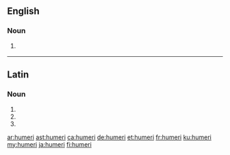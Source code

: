 ==English==

===Noun===
{{head|en|noun plural form}}

# {{label|en|anatomy}} {{plural of|humerus|lang=en}}

----

==Latin==

===Noun===
{{la-noun-form|humerī}}

# {{inflection of|humerus||nom|p|lang=la}}
# {{inflection of|humerus||gen|s|lang=la}}
# {{inflection of|humerus||voc|p|lang=la}}

[[ar:humeri]]
[[ast:humeri]]
[[ca:humeri]]
[[de:humeri]]
[[et:humeri]]
[[fr:humeri]]
[[ku:humeri]]
[[my:humeri]]
[[ja:humeri]]
[[fi:humeri]]